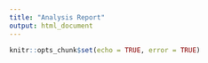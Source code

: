 ```yaml
---
title: "Analysis Report"
output: html_document
---
```


```r
knitr::opts_chunk$set(echo = TRUE, error = TRUE)
```
